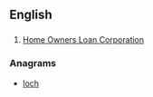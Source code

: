 ==English==

==={{initialism-old|en}}===
{{head|en}}
# {{context|US|lang=en}} [[w:Home Owners Loan Corporation|Home Owners Loan Corporation]]

===Anagrams===
* [[loch#English|loch]]